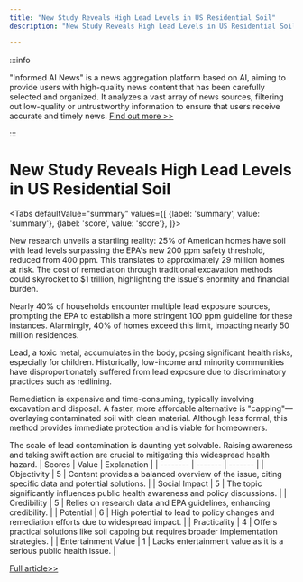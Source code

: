 ```yaml
---
title: "New Study Reveals High Lead Levels in US Residential Soil"
description: "New Study Reveals High Lead Levels in US Residential Soil"

---
```



:::info

"Informed AI News" is a news aggregation platform based on AI, aiming to provide users with high-quality news content that has been carefully selected and organized. It analyzes a vast array of news sources, filtering out low-quality or untrustworthy information to ensure that users receive accurate and timely news.  [Find out more >>](/)

:::

# New Study Reveals High Lead Levels in US Residential Soil


<Tabs
	defaultValue="summary"
	values={[
	{label: 'summary', value: 'summary'},
	{label: 'score', value: 'score'},
]}>
<TabItem value="summary">


New research unveils a startling reality: 25% of American homes have soil with lead levels surpassing the EPA's new 200 ppm safety threshold, reduced from 400 ppm. This translates to approximately 29 million homes at risk. The cost of remediation through traditional excavation methods could skyrocket to $1 trillion, highlighting the issue's enormity and financial burden.

Nearly 40% of households encounter multiple lead exposure sources, prompting the EPA to establish a more stringent 100 ppm guideline for these instances. Alarmingly, 40% of homes exceed this limit, impacting nearly 50 million residences.

Lead, a toxic metal, accumulates in the body, posing significant health risks, especially for children. Historically, low-income and minority communities have disproportionately suffered from lead exposure due to discriminatory practices such as redlining.

Remediation is expensive and time-consuming, typically involving excavation and disposal. A faster, more affordable alternative is "capping"—overlaying contaminated soil with clean material. Although less formal, this method provides immediate protection and is viable for homeowners.

The scale of lead contamination is daunting yet solvable. Raising awareness and taking swift action are crucial to mitigating this widespread health hazard.
</TabItem>
<TabItem value="score">
	| Scores     | Value   | Explanation |
	| -------- | ------- | ------- |
	| Objectivity  | 5    | Content provides a balanced overview of the issue, citing specific data and potential solutions.    |
	| Social Impact | 5     | The topic significantly influences public health awareness and policy discussions.    |
	| Credibility    | 5    | Relies on research data and EPA guidelines, enhancing credibility.    |
	| Potential    | 6    | High potential to lead to policy changes and remediation efforts due to widespread impact.    |
	| Practicality    | 4    | Offers practical solutions like soil capping but requires broader implementation strategies.    |
	| Entertainment Value    | 1    | Lacks entertainment value as it is a serious public health issue.    |
</TabItem>
</Tabs>

[Full article>>](https://www.cnbeta.com.tw/articles/science/1435811.htm)
